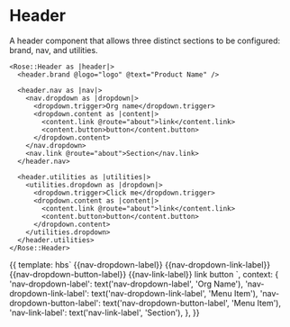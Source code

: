 
<Meta title="Rose|Header" component="Header" />

# Header

A header component that allows three distinct sections to be configured: brand, nav, and utilities.

```htmlbars
<Rose::Header as |header|>
  <header.brand @logo="logo" @text="Product Name" />

  <header.nav as |nav|>
    <nav.dropdown as |dropdown|>
      <dropdown.trigger>Org name</dropdown.trigger>
      <dropdown.content as |content|>
        <content.link @route="about">link</content.link>
        <content.button>button</content.button>
      </dropdown.content>
    </nav.dropdown>
    <nav.link @route="about">Section</nav.link>
  </header.nav>

  <header.utilities as |utilities|>
    <utilities.dropdown as |dropdown|>
      <dropdown.trigger>Click me</dropdown.trigger>
      <dropdown.content as |content|>
        <content.link @route="about">link</content.link>
        <content.button>button</content.button>
      </dropdown.content>
    </utilities.dropdown>
  </header.utilities>
</Rose::Header>
```

<Preview>
  <Story name="Basic">{{
    template: hbs`
    <Rose::Header as |header|>
      <header.brand @logo="logo" @text="Product Name" />
      <header.nav as |nav|>
        <nav.dropdown as |dropdown|>
          <dropdown.trigger>{{nav-dropdown-label}}</dropdown.trigger>
          <dropdown.content as |content|>
            <content.link @route="about">{{nav-dropdown-link-label}}</content.link>
            <content.button>{{nav-dropdown-button-label}}</content.button>
          </dropdown.content>
        </nav.dropdown>
        <nav.link @route="about">{{nav-link-label}}</nav.link>
      </header.nav>
      <header.utilities as |utilities|>
        <utilities.dropdown @alignRight={{true}} as |dropdown|>
          <dropdown.trigger><Rose::Icon @name="user-square-outline" /></dropdown.trigger>
          <dropdown.content as |content|>
            <content.link @route="about">link</content.link>
            <content.button>button</content.button>
          </dropdown.content>
        </utilities.dropdown>
      </header.utilities>
    </Rose::Header>
    `,
    context: {
      'nav-dropdown-label': text('nav-dropdown-label', 'Org Name'),
      'nav-dropdown-link-label': text('nav-dropdown-link-label', 'Menu Item'),
      'nav-dropdown-button-label': text('nav-dropdown-button-label', 'Menu Item'),
      'nav-link-label': text('nav-link-label', 'Section'),
    },
  }}</Story>
</Preview>
